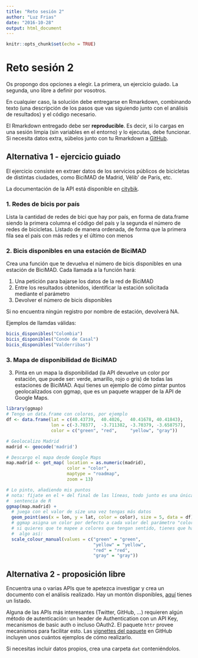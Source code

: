 ```yaml
---
title: "Reto sesión 2"
author: "Luz Frias"
date: "2016-10-28"
output: html_document
---
```


```r
knitr::opts_chunk$set(echo = TRUE)
```

# Reto sesión 2

Os propongo dos opciones a elegir. La primera, un ejercicio guiado. La segunda, uno libre a definir por vosotros.

En cualquier caso, la solución debe entregarse en Rmarkdown, combinando texto (una descripción de los pasos que vas siguiendo junto con el análisis de resultados) y el código necesario.

El Rmarkdown entregado debe ser __reproducible__. Es decir, si lo cargas en una sesión limpia (sin variables en el entorno) y lo ejecutas, debe funcionar. Si necesita datos extra, súbelos junto con tu Rmarkdown a [GitHub](https://github.com/).

## Alternativa 1 - ejercicio guiado

El ejercicio consiste en extraer datos de los servicios públicos de bicicletas de distintas ciudades, como BiciMAD de Madrid, Vélib' de París, etc.

La documentación de la API está disponible en [citybik](https://api.citybik.es/v2/).

### 1. Redes de bicis por país

Lista la cantidad de redes de bici que hay por país, en forma de data.frame siendo la primera columna el código del país y la segunda el número de redes de bicicletas. Lístado de manera ordenada, de forma que la primera fila sea el país con más redes y el último con menos

### 2. Bicis disponibles en una estación de BiciMAD

Crea una función que te devuelva el número de bicis disponibles en una estación de BiciMAD. Cada llamada a la función hará:

1. Una petición para bajarse los datos de la red de BiciMAD
2. Entre los resultados obtenidos, identificar la estación solicitada mediante el parámetro
3. Devolver el número de bicis disponibles

Si no encuentra ningún registro por nombre de estación, devolverá NA.

Ejemplos de llamdas válidas:

```r
bicis_disponibles("Colombia")
bicis_disponibles("Conde de Casal")
bicis_disponibles("Valderribas")
```

### 3. Mapa de disponibilidad de BiciMAD
3. Pinta en un mapa la disponibilidad (la API devuelve un color por estación, que puede ser: verde, amarillo, rojo o gris) de todas las estaciones de BiciMAD. Aquí tienes un ejemplo de cómo pintar puntos geolocalizados con ggmap, que es un paquete wrapper de la API de Google Maps.

```r
library(ggmap)
# Tengo un data.frame con colores, por ejemplo
df <- data.frame(lat = c(40.43739,  40.4026,   40.41678, 40.41843),
                 lon = c(-3.70377,  -3.711382, -3.70379, -3.658757),
                 color = c("green", "red",     "yellow", "gray"))

# Geolocalizo Madrid
madrid <- geocode('madrid')

# Descargo el mapa desde Google Maps
map.madrid <- get_map( location = as.numeric(madrid),
                       color = "color",
                       maptype = "roadmap",
                       zoom = 13)

# Lo pinto, añadiendo mis puntos
# nota: fíjate en el + del final de las líneas, todo junto es una única
#  sentencia de R
ggmap(map.madrid) + 
  # juega con el valor de size una vez tengas más datos
  geom_point(aes(x = lon, y = lat, color = color), size = 5, data = df) +
  # ggmap asigna un color por defecto a cada valor del parámetro "color"
  # si quieres que te mapee a colores que tengan sentido, tienes que hacer
  #  algo así:
  scale_colour_manual(values = c("green" = "green",
                                 "yellow" = "yellow",
                                 "red" = "red",
                                 "gray" = "gray"))

```

## Alternativa 2 - proposición libre

Encuentra una o varias APIs que te apetezca investigar y crea un documento con el análisis realizado. Hay un montón disponibles, [aquí](https://github.com/toddmotto/public-apis) tienes un listado.

Alguna de las APIs más interesantes (Twitter, GitHub, ...) requieren algún método de autenticación: un header de Authentication con un API Key, mecanismos de basic auth o incluso OAuth2. El paquete `httr` provee mecanismos para facilitar esto. Las [vignettes del paquete](https://github.com/hadley/httr/tree/master/demo) en GitHub incluyen unos cuántos ejemplos de cómo realizarlo.

Si necesitas incluir datos propios, crea una carpeta `dat` conteniéndolos.
